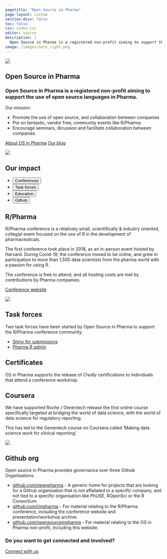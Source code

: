 ```yaml
---
pagetitle: "Open Source in Pharma"
page-layout: custom
section-divs: false
toc: false
css: index.css
editor: source
description: | 
  Open Source in Pharma is a registered non-profit aiming to support the use of open source languages in Pharma.
image: /images/hero_right.png
---
```


::: {.hero-banner}

::: {.hero-image .hero-image-left}
![](images/hero_left.png){fig-alt="Stack of three printed articles with text, code, and graphics."}
:::

::: {.content-block}

# Open Source in Pharma

### Open Source in Pharma is a registered non-profit aiming to support the use of open source languages in Pharma.

Our mission:

- Promote the use of open source, and collaboration between companies 
- Put on fantastic, vendor free, community events like R/Pharma
- Encourage seminars, dicussion and facilitate collaboration between companies

::: {.hero-buttons}
[About OS in Pharma](docs/governance/){.btn-action-primary .btn-action .btn .btn-success .btn-lg role="button"}
[Our blog](docs/blog/){#btn-guide .btn-action .btn .btn-info .btn-lg role="button"}
::: 

:::

::: {.hero-image .hero-image-right}
![](images/hero_right.png){fig-alt="Stack of three printed articles with text, code, and graphics."}
:::

:::


::: {.hello-quarto}
::: {.content-block}

::: {.hello-quarto-banner}
# Our impact 
<ul class="nav nav-pills" id="hello-quarto-tab" role="tablist">
  <li class="nav-item" role="presentation">
    <button class="nav-link active" id="conference-tab" data-bs-toggle="tab" data-bs-target="#conference" type="button" role="tab" aria-controls="conference" aria-selected="true">Conferences</button>
  </li>
  <li class="nav-item" role="presentation">
    <button class="nav-link" id="task-tab" data-bs-toggle="tab" data-bs-target="#task" type="button" role="tab" aria-controls="task" aria-selected="false">Task forces</button>
  </li>
  <li class="nav-item" role="presentation">
    <button class="nav-link" id="education-tab" data-bs-toggle="tab" data-bs-target="#education" type="button" role="tab" aria-controls="education" aria-selected="false">Education</button>
  </li>
  <li class="nav-item" role="presentation">
    <button class="nav-link" id="github-tab" data-bs-toggle="tab" data-bs-target="#github" type="button" role="tab" aria-controls="github" aria-selected="false">Github</button>
  </li>
</ul>
:::

<div class="tab-content" id="hello-quarto-tabcontent">

<div class="tab-pane fade  show active" id="conference" role="tabpanel" aria-labelledby="conference-tab">

::: {.grid}
::: {.g-col-lg-6 .g-col-12}
## R/Pharma

R/Pharma conference is a relatively small, scientifically & industry oriented, collegial event focused on the use of R in the development of pharmaceuticals.

The first conference took place in 2018, as an in-person event hosted by Harvard. During Covid-19, the 
conference moved to be online, and grew in participation to more than 1,500 data scientists from the 
pharma world with a passion for using R.

The conference is free to attend, and all hosting costs are met by contributions by 
Pharma companies.

[Conference website](https://rinpharma.com/)
:::

::: {.g-col-lg-6 .g-col-12}
![](images/rinpharma-square.png){fig-alt="R/Pharma on pill background." fig-align="center" layout-valign="center"}
:::
:::

</div>

<div class="tab-pane fade" id="task" role="tabpanel" aria-labelledby="task-tab">

::: {.grid}
::: {.g-col-lg-12 .g-col-12}

## Task forces

Two task forces have been started by Open Source in Pharma to support 
the R/Pharma conference community.

* [Shiny for submissions](https://learn.rinpharma.com/shiny4submissions.html)
* [Pharma R admin](https://learn.rinpharma.com/pharmaradmin.html)

:::
:::

</div>

<div class="tab-pane fade" id="education" role="tabpanel" aria-labelledby="education-tab">

::: {.grid}
::: {.g-col-lg-6 .g-col-12}
## Certificates

OS in Pharma supports the release of _Credly_ certifications to individuals that attend a conference workshop.

## Coursera

We have supported Roche / Genentech release the first online course specifically targeted at bridging the world of data science, with the world of data science for regulatory reporting. 

This has led to the Genentech course on Coursera called 'Making data science work for clinical reporting'. 
:::

::: {.g-col-lg-6 .g-col-12}
![](images/coursera.png){fig-alt="Coursera." fig-align="center"}
:::
:::

</div>

<div class="tab-pane fade" id="github" role="tabpanel" aria-labelledby="github-tab">

::: {.grid}
::: {.g-col-lg-12 .g-col-12}
## Github org

Open source in Pharma provides governance over three Github Organisations.

* [github.com/openpharma](https://github.com/openpharma) - A generic home for projects that are looking for 
a Github organisation that is not affaliated to a specific company, and not tied to a specific organisation like 
PhUSE, ROpenSci or the R Consortium.
* [github.com/rinpharma](https://github.com/rinpharma) - For material relating to the R/Pharma conference, including the conference
website and presentation/workshop archive.
* [github.com/opensourceinpharma](https://github.com/opensourceinpharma) - For material relating to the OS in Pharma non-profit, 
including this website.

:::


:::

</div>

</div>



::: {.grid}


:::
:::
:::




::: {.get-started .alt-background}
::: {.content-block}

### Do you want to get connected and involved?

[Connect with us](https://forms.gle/8ftqG6pwJN22prA9A){.btn-action-primary  .btn-action .btn .btn-success .btn-lg role="button"}

:::
:::

